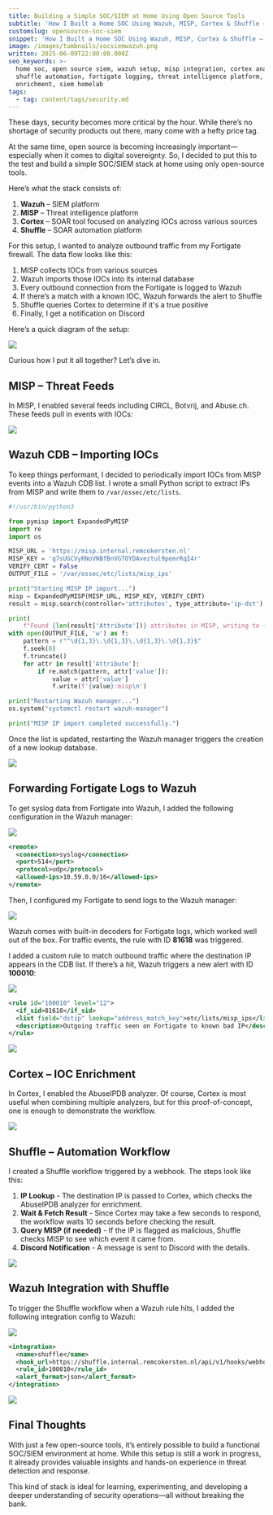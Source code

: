 ```yaml
---
title: Building a Simple SOC/SIEM at Home Using Open Source Tools
subtitle: 'How I Built a Home SOC Using Wazuh, MISP, Cortex & Shuffle – Open Source'
customslug: opensource-soc-siem
snippet: 'How I Built a Home SOC Using Wazuh, MISP, Cortex & Shuffle – Open Source'
image: /images/tumbnails/socsiemwazuh.png
written: 2025-06-09T22:00:00.000Z
seo_keywords: >-
  home soc, open source siem, wazuh setup, misp integration, cortex analyzer,
  shuffle automation, fortigate logging, threat intelligence platform, ioc
  enrichment, siem homelab
tags:
  - tag: content/tags/security.md
---
```


These days, security becomes more critical by the hour. While there’s no shortage of security products out there, many come with a hefty price tag.

At the same time, open source is becoming increasingly important—especially when it comes to digital sovereignty. So, I decided to put this to the test and build a simple SOC/SIEM stack at home using only open-source tools.

Here’s what the stack consists of:

1. **Wazuh** – SIEM platform
2. **MISP** – Threat intelligence platform
3. **Cortex** – SOAR tool focused on analyzing IOCs across various sources
4. **Shuffle** – SOAR automation platform

For this setup, I wanted to analyze outbound traffic from my Fortigate firewall. The data flow looks like this:

1. MISP collects IOCs from various sources
2. Wazuh imports those IOCs into its internal database
3. Every outbound connection from the Fortigate is logged to Wazuh
4. If there’s a match with a known IOC, Wazuh forwards the alert to Shuffle
5. Shuffle queries Cortex to determine if it's a true positive
6. Finally, I get a notification on Discord

Here’s a quick diagram of the setup:

![](/images/post-images/socsiemlab/wazuhpost.png)

Curious how I put it all together? Let’s dive in.

## MISP – Threat Feeds

In MISP, I enabled several feeds including CIRCL, Botvrij, and Abuse.ch. These feeds pull in events with IOCs:

![](/images/post-images/socsiemlab/misp-events.png)

## Wazuh CDB – Importing IOCs

To keep things performant, I decided to periodically import IOCs from MISP events into a Wazuh CDB list. I wrote a small Python script to extract IPs from MISP and write them to `/var/ossec/etc/lists`.

```python
#!/usr/bin/python3

from pymisp import ExpandedPyMISP
import re
import os

MISP_URL = 'https://misp.internal.remcokersten.nl'
MISP_KEY = 'g7sUGCVyRNoVNBfBnVGTOYDAveztul9pemrRqI4r'
VERIFY_CERT = False
OUTPUT_FILE = '/var/ossec/etc/lists/misp_ips'

print("Starting MISP IP import...")
misp = ExpandedPyMISP(MISP_URL, MISP_KEY, VERIFY_CERT)
result = misp.search(controller='attributes', type_attribute='ip-dst')

print(
    f"Found {len(result['Attribute'])} attributes in MISP, writing to {OUTPUT_FILE}...")
with open(OUTPUT_FILE, 'w') as f:
    pattern = r"^\d{1,3}\.\d{1,3}\.\d{1,3}\.\d{1,3}$"
    f.seek(0)
    f.truncate()
    for attr in result['Attribute']:
        if re.match(pattern, attr['value']):
            value = attr['value']
            f.write(f'{value}:misp\n')

print("Restarting Wazuh manager...")
os.system("systemctl restart wazuh-manager")

print("MISP IP import completed successfully.")

```

Once the list is updated, restarting the Wazuh manager triggers the creation of a new lookup database.

![](/images/post-images/socsiemlab/wazug-ips.png)

## Forwarding Fortigate Logs to Wazuh

To get syslog data from Fortigate into Wazuh, I added the following configuration in the Wazuh manager:

![](/images/post-images/socsiemlab/wazusyslog.png)

```xml
<remote>
  <connection>syslog</connection>
  <port>514</port>
  <protocol>udp</protocol>
  <allowed-ips>10.59.0.0/16</allowed-ips>
</remote>
```

Then, I configured my Fortigate to send logs to the Wazuh manager:

![](</images/post-images/socsiemlab/fortigate syslog.png>)

Wazuh comes with built-in decoders for Fortigate logs, which worked well out of the box. For traffic events, the rule with ID **81618** was triggered.

I added a custom rule to match outbound traffic where the destination IP appears in the CDB list. If there’s a hit, Wazuh triggers a new alert with ID **100010**:

![](/images/post-images/socsiemlab/wazuhfortigaterule.png)

```xml
<rule id="100010" level="12">
  <if_sid>81618</if_sid>
  <list field="dstip" lookup="address_match_key">etc/lists/misp_ips</list>
  <description>Outgoing traffic seen on Fortigate to known bad IP</description>
</rule>
```

![](/images/post-images/socsiemlab/wazuhalerts.png)

## Cortex – IOC Enrichment

In Cortex, I enabled the AbuseIPDB analyzer. Of course, Cortex is most useful when combining multiple analyzers, but for this proof-of-concept, one is enough to demonstrate the workflow.

![](/images/post-images/socsiemlab/cortex.png)

## Shuffle – Automation Workflow

I created a Shuffle workflow triggered by a webhook. The steps look like this:

1. **IP Lookup** - The destination IP is passed to Cortex, which checks the AbuseIPDB analyzer for enrichment.
2. **Wait & Fetch Result** - Since Cortex may take a few seconds to respond, the workflow waits 10 seconds before checking the result.
3. **Query MISP (if needed)** - If the IP is flagged as malicious, Shuffle checks MISP to see which event it came from.
4. **Discord Notification** - A message is sent to Discord with the details.

![](/images/post-images/socsiemlab/cortexshuffler.png)

## Wazuh Integration with Shuffle

To trigger the Shuffle workflow when a Wazuh rule hits, I added the following integration config to Wazuh:

![](/images/post-images/socsiemlab/wazuhshufflerint.png)

```xml
<integration>
  <name>shuffle</name>
  <hook_url>https://shuffle.internal.remcokersten.nl/api/v1/hooks/webhook_9195d1d8-43d5-4090-b080-4c3f57a01242</hook_url>
  <rule_id>100010</rule_id>
  <alert_format>json</alert_format>
</integration>
```

![](/images/post-images/socsiemlab/discordshuffler.png)

## Final Thoughts

With just a few open-source tools, it’s entirely possible to build a functional SOC/SIEM environment at home. While this setup is still a work in progress, it already provides valuable insights and hands-on experience in threat detection and response.

This kind of stack is ideal for learning, experimenting, and developing a deeper understanding of security operations—all without breaking the bank.
